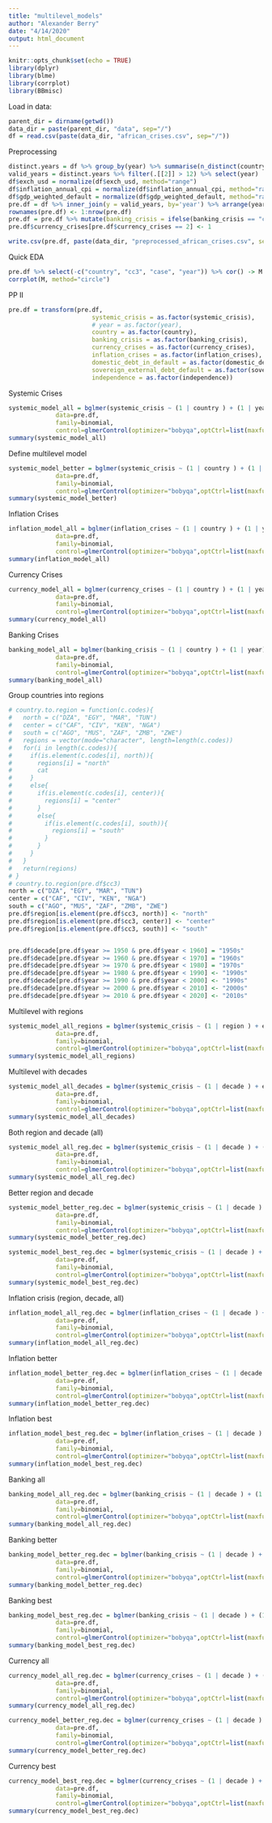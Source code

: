 ```yaml
---
title: "multilevel_models"
author: "Alexander Berry"
date: "4/14/2020"
output: html_document
---
```


```r
knitr::opts_chunk$set(echo = TRUE)
library(dplyr)
library(blme)
library(corrplot)
library(BBmisc)
```
Load in data:
```r
parent_dir = dirname(getwd())
data_dir = paste(parent_dir, "data", sep="/")
df = read.csv(paste(data_dir, "african_crises.csv", sep="/"))
```
Preprocessing
```r
distinct.years = df %>% group_by(year) %>% summarise(n_distinct(country)) 
valid_years = distinct.years %>% filter(.[[2]] > 12) %>% select(year)
df$exch_usd = normalize(df$exch_usd, method="range")
df$inflation_annual_cpi = normalize(df$inflation_annual_cpi, method="range")
df$gdp_weighted_default = normalize(df$gdp_weighted_default, method="range")
pre.df = df %>% inner_join(y = valid_years, by='year') %>% arrange(year)
rownames(pre.df) <- 1:nrow(pre.df)
pre.df = pre.df %>% mutate(banking_crisis = ifelse(banking_crisis == "crisis", 1, 0))
pre.df$currency_crises[pre.df$currency_crises == 2] <- 1

write.csv(pre.df, paste(data_dir, "preprocessed_african_crises.csv", sep="/"))
```
Quick EDA
```r
pre.df %>% select(-c("country", "cc3", "case", "year")) %>% cor() -> M
corrplot(M, method="circle")
```
PP II
```r
pre.df = transform(pre.df,
                       systemic_crisis = as.factor(systemic_crisis),
                       # year = as.factor(year),
                       country = as.factor(country),
                       banking_crisis = as.factor(banking_crisis),
                       currency_crises = as.factor(currency_crises),
                       inflation_crises = as.factor(inflation_crises),
                       domestic_debt_in_default = as.factor(domestic_debt_in_default),
                       sovereign_external_debt_default = as.factor(sovereign_external_debt_default),
                       independence = as.factor(independence))
```

Systemic Crises
```r
systemic_model_all = bglmer(systemic_crisis ~ (1 | country ) + (1 | year) + exch_usd + inflation_annual_cpi + domestic_debt_in_default + gdp_weighted_default + sovereign_external_debt_default + inflation_crises + banking_crisis + currency_crises + independence,
             data=pre.df,
             family=binomial,
             control=glmerControl(optimizer="bobyqa",optCtrl=list(maxfun=2e5)) )
summary(systemic_model_all)
```


Define multilevel model
```r
systemic_model_better = bglmer(systemic_crisis ~ (1 | country ) + (1 | year) + exch_usd + inflation_crises + currency_crises + inflation_annual_cpi + domestic_debt_in_default + sovereign_external_debt_default,
             data=pre.df,
             family=binomial,
             control=glmerControl(optimizer="bobyqa",optCtrl=list(maxfun=2e5)))
summary(systemic_model_better)
```
Inflation Crises
```r
inflation_model_all = bglmer(inflation_crises ~ (1 | country ) + (1 | year) + exch_usd + inflation_annual_cpi + domestic_debt_in_default + gdp_weighted_default + sovereign_external_debt_default + systemic_crisis + banking_crisis + currency_crises + independence,
             data=pre.df,
             family=binomial,
             control=glmerControl(optimizer="bobyqa",optCtrl=list(maxfun=2e5)) )
summary(inflation_model_all)
```
Currency Crises
```r
currency_model_all = bglmer(currency_crises ~ (1 | country ) + (1 | year) + exch_usd + inflation_annual_cpi + domestic_debt_in_default + gdp_weighted_default + sovereign_external_debt_default + systemic_crisis + banking_crisis + inflation_crises + independence,
             data=pre.df,
             family=binomial,
             control=glmerControl(optimizer="bobyqa",optCtrl=list(maxfun=2e5)) )
summary(currency_model_all)
```
Banking Crises
```r
banking_model_all = bglmer(banking_crisis ~ (1 | country ) + (1 | year) + exch_usd + inflation_annual_cpi + domestic_debt_in_default + gdp_weighted_default + sovereign_external_debt_default + systemic_crisis + currency_crises + inflation_crises + independence,
             data=pre.df,
             family=binomial,
             control=glmerControl(optimizer="bobyqa",optCtrl=list(maxfun=2e5)) )
summary(banking_model_all)
```
Group countries into regions
```r
# country.to.region = function(c.codes){
#   north = c("DZA", "EGY", "MAR", "TUN")
#   center = c("CAF", "CIV", "KEN", "NGA")
#   south = c("AGO", "MUS", "ZAF", "ZMB", "ZWE")
#   regions = vector(mode="character", length=length(c.codes))
#   for(i in length(c.codes)){
#     if(is.element(c.codes[i], north)){
#       regions[i] = "north"
#       cat
#     }
#     else{
#       if(is.element(c.codes[i], center)){
#         regions[i] = "center"
#       }
#       else{
#         if(is.element(c.codes[i], south)){
#           regions[i] = "south"
#         }
#       }
#     }
#   }
#   return(regions)
# }
# country.to.region(pre.df$cc3)
north = c("DZA", "EGY", "MAR", "TUN")
center = c("CAF", "CIV", "KEN", "NGA")
south = c("AGO", "MUS", "ZAF", "ZMB", "ZWE")
pre.df$region[is.element(pre.df$cc3, north)] <- "north"
pre.df$region[is.element(pre.df$cc3, center)] <- "center"
pre.df$region[is.element(pre.df$cc3, south)] <- "south"


pre.df$decade[pre.df$year >= 1950 & pre.df$year < 1960] = "1950s"
pre.df$decade[pre.df$year >= 1960 & pre.df$year < 1970] = "1960s"
pre.df$decade[pre.df$year >= 1970 & pre.df$year < 1980] = "1970s"
pre.df$decade[pre.df$year >= 1980 & pre.df$year < 1990] <- "1990s"
pre.df$decade[pre.df$year >= 1990 & pre.df$year < 2000] <- "1990s"
pre.df$decade[pre.df$year >= 2000 & pre.df$year < 2010] <- "2000s"
pre.df$decade[pre.df$year >= 2010 & pre.df$year < 2020] <- "2010s"
```

Multilevel with regions
```r
systemic_model_all_regions = bglmer(systemic_crisis ~ (1 | region ) + exch_usd + inflation_annual_cpi + domestic_debt_in_default + gdp_weighted_default + sovereign_external_debt_default + inflation_crises + banking_crisis + currency_crises + independence,
             data=pre.df,
             family=binomial,
             control=glmerControl(optimizer="bobyqa",optCtrl=list(maxfun=2e5)) )
summary(systemic_model_all_regions)
```

Multilevel with decades
```r
systemic_model_all_decades = bglmer(systemic_crisis ~ (1 | decade ) + exch_usd + inflation_annual_cpi + domestic_debt_in_default + gdp_weighted_default + sovereign_external_debt_default + inflation_crises + banking_crisis + currency_crises + independence,
             data=pre.df,
             family=binomial,
             control=glmerControl(optimizer="bobyqa",optCtrl=list(maxfun=2e5)) )
summary(systemic_model_all_decades)
```

Both region and decade (all)
```r
systemic_model_all_reg.dec = bglmer(systemic_crisis ~ (1 | decade ) + (1 | region ) + exch_usd + inflation_annual_cpi + domestic_debt_in_default + gdp_weighted_default + sovereign_external_debt_default + inflation_crises + banking_crisis + currency_crises + independence,
             data=pre.df,
             family=binomial,
             control=glmerControl(optimizer="bobyqa",optCtrl=list(maxfun=2e5)) )
summary(systemic_model_all_reg.dec)
```

Better region and decade
```r
systemic_model_better_reg.dec = bglmer(systemic_crisis ~ (1 | decade ) + (1 | region ) + exch_usd + inflation_annual_cpi + domestic_debt_in_default + sovereign_external_debt_default + inflation_crises + banking_crisis + currency_crises,
             data=pre.df,
             family=binomial,
             control=glmerControl(optimizer="bobyqa",optCtrl=list(maxfun=2e5)) )
summary(systemic_model_better_reg.dec)
```

```r
systemic_model_best_reg.dec = bglmer(systemic_crisis ~ (1 | decade ) + (1 | region ) + inflation_annual_cpi + domestic_debt_in_default + banking_crisis,
             data=pre.df,
             family=binomial,
             control=glmerControl(optimizer="bobyqa",optCtrl=list(maxfun=2e5)) )
summary(systemic_model_best_reg.dec)
```
Inflation crisis (region, decade, all)
```r
inflation_model_all_reg.dec = bglmer(inflation_crises ~ (1 | decade ) + (1 | region ) + exch_usd + inflation_annual_cpi + domestic_debt_in_default + gdp_weighted_default + sovereign_external_debt_default + systemic_crisis + banking_crisis + currency_crises + independence,
             data=pre.df,
             family=binomial,
             control=glmerControl(optimizer="bobyqa",optCtrl=list(maxfun=2e5)) )
summary(inflation_model_all_reg.dec)
```
Inflation better
```r
inflation_model_better_reg.dec = bglmer(inflation_crises ~ (1 | decade ) + (1 | region ) + exch_usd + inflation_annual_cpi + gdp_weighted_default + sovereign_external_debt_default + systemic_crisis + banking_crisis,
             data=pre.df,
             family=binomial,
             control=glmerControl(optimizer="bobyqa",optCtrl=list(maxfun=2e5)) )
summary(inflation_model_better_reg.dec)
```
Inflation best
```r
inflation_model_best_reg.dec = bglmer(inflation_crises ~ (1 | decade ) + (1 | region ) + exch_usd + inflation_annual_cpi + gdp_weighted_default + sovereign_external_debt_default,
             data=pre.df,
             family=binomial,
             control=glmerControl(optimizer="bobyqa",optCtrl=list(maxfun=2e5)) )
summary(inflation_model_best_reg.dec)
```

Banking all
```r
banking_model_all_reg.dec = bglmer(banking_crisis ~ (1 | decade ) + (1 | region ) + exch_usd + inflation_annual_cpi + domestic_debt_in_default + gdp_weighted_default + sovereign_external_debt_default + systemic_crisis + inflation_crises + currency_crises + independence,
             data=pre.df,
             family=binomial,
             control=glmerControl(optimizer="bobyqa",optCtrl=list(maxfun=2e5)) )
summary(banking_model_all_reg.dec)
```
Banking better
```r
banking_model_better_reg.dec = bglmer(banking_crisis ~ (1 | decade ) + (1 | region ) + exch_usd + inflation_annual_cpi + domestic_debt_in_default + sovereign_external_debt_default + systemic_crisis + inflation_crises + currency_crises ,
             data=pre.df,
             family=binomial,
             control=glmerControl(optimizer="bobyqa",optCtrl=list(maxfun=2e5)) )
summary(banking_model_better_reg.dec)
```
Banking best
```r
banking_model_best_reg.dec = bglmer(banking_crisis ~ (1 | decade ) + (1 | region ) + exch_usd + inflation_annual_cpi + domestic_debt_in_default + sovereign_external_debt_default + systemic_crisis,
             data=pre.df,
             family=binomial,
             control=glmerControl(optimizer="bobyqa",optCtrl=list(maxfun=2e5)) )
summary(banking_model_best_reg.dec)
```
Currency all
```r
currency_model_all_reg.dec = bglmer(currency_crises ~ (1 | decade ) + (1 | region ) + exch_usd + inflation_annual_cpi + domestic_debt_in_default + gdp_weighted_default + sovereign_external_debt_default + systemic_crisis + inflation_crises + banking_crisis + independence,
             data=pre.df,
             family=binomial,
             control=glmerControl(optimizer="bobyqa",optCtrl=list(maxfun=2e5)) )
summary(currency_model_all_reg.dec)
```
```r
currency_model_better_reg.dec = bglmer(currency_crises ~ (1 | decade ) + (1 | region ) + inflation_annual_cpi + domestic_debt_in_default + systemic_crisis + inflation_crises,
             data=pre.df,
             family=binomial,
             control=glmerControl(optimizer="bobyqa",optCtrl=list(maxfun=2e5)))
summary(currency_model_better_reg.dec)
```
Currency best
```r
currency_model_best_reg.dec = bglmer(currency_crises ~ (1 | decade ) + (1 | region ) + inflation_annual_cpi + inflation_crises,
             data=pre.df,
             family=binomial,
             control=glmerControl(optimizer="bobyqa",optCtrl=list(maxfun=2e5)))
summary(currency_model_best_reg.dec)
```

